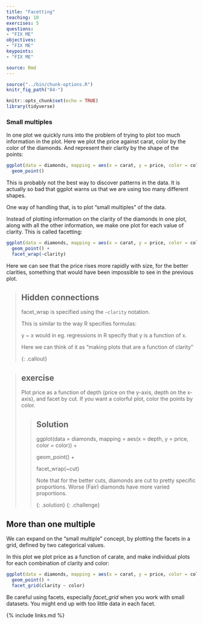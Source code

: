 ```yaml
---
title: "Facetting"
teaching: 10
exercises: 5
questions:
- "FIX ME"
objectives:
- "FIX ME"
keypoints:
- "FIX ME"

source: Rmd
---
```


```r
source("../bin/chunk-options.R")
knitr_fig_path("04-")
```

```r
knitr::opts_chunk$set(echo = TRUE)
library(tidyverse)
```

### Small multiples

In one plot we quickly runs into the problem of trying to plot 
too much information in the plot. Here we plot the price against carat,
color by the color of the diamonds. And represent their clarity by the
shape of the points:

```r
ggplot(data = diamonds, mapping = aes(x = carat, y = price, color = color, shape = clarity)) +
  geom_point()
```

This is probably not the best way to discover patterns in the data. It is 
actually so bad that ggplot warns us that we are using too many different shapes.

One way of handling that, is to plot "small multiples" of the data. 

Instead of plotting information on the clarity of the diamonds in one plot,
along with all the other information, we make one plot for each value of 
clarity. This is called facetting:

```r
ggplot(data = diamonds, mapping = aes(x = carat, y = price, color = color)) +
  geom_point() +
  facet_wrap(~clarity)
```
Here we can see that the price rises more rapidly with size, for the better 
clarities, something that would have been impossible to see in the previous plot.

> ## Hidden connections
>
> facet_wrap is specified using the `~clarity` notation. 
> 
> This is similar to the way R specifies formulas:
> 
> y ~ x would in eg. regressions in R specify that y is a function of x. 
> 
> Here we can think of it as "making plots that are a function of clarity"
> 
{: .callout}





> ## exercise
>
> Plot price as a function of depth (price on the y-axis, depth on the x-axis),
> and facet by cut. If you want a colorful plot, color the points
> by color.
>
> > ## Solution
> >
> > ggplot(data = diamonds, mapping = aes(x = depth, y = price, color = color)) +
> >
> >  geom_point() +
> >
> >  facet_wrap(~cut)
> >
> > Note that for the better cuts, diamonds are cut to pretty
> > specific proportions. Worse (Fair) diamonds have more 
> > varied proportions.
> >
> {: .solution}
{: .challenge}

## More than one multiple

We can expand on the "small multiple" concept, by plotting the
facets in a grid, defined by two categorical values.

In this plot we plot price as a function of carate, and 
make individual plots for each combination of clarity and color:

```r
ggplot(data = diamonds, mapping = aes(x = carat, y = price, color = color)) +
  geom_point() +
  facet_grid(clarity ~ color)
```

Be careful using facets, especially *facet_grid* when you work
with small datasets. You might end up with too little data in 
each facet.

{% include links.md %}